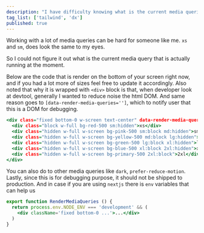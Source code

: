 ```yaml
---
description: "I have difficulty knowing what is the current media queries in my viewport, so in this post I'm sharing how to overcome it."
tag_list: ['tailwind', 'dx']
published: true
---
```


Working with a lot of media queries can be hard for someone like me. `xs` and `sm`, does look the same to my eyes.

So I could not figure it out what is the current media query that is actually running at the moment.

Below are the code that is render on the bottom of your screen right now, and if you had a lot more of sizes feel free to update it accordingly.
Also noted that why it is wrapped with `<div>` block is that, when developer look at devtool, generally I wanted to reduce noise the html DOM.
And same reason goes to `[data-render-media-queries='']`, which to notify user that this is a DOM for debugging.

```html:RenderMediaQuery.html
<div class="fixed bottom-0 w-screen text-center" data-render-media-queries="">
  <div class="block w-full bg-red-500 sm:hidden">xs</div>
  <div class="hidden w-full w-screen bg-pink-500 sm:block md:hidden">sm</div>
  <div class="hidden w-full w-screen bg-yellow-500 md:block lg:hidden">md</div>
  <div class="hidden w-full w-screen bg-green-500 lg:block xl:hidden">lg</div>
  <div class="hidden w-full w-screen bg-blue-500 xl:block 2xl:hidden">xl</div>
  <div class="hidden w-full w-screen bg-primary-500 2xl:block">2xl</div>
</div>
```

You can also do to other media queries like `dark`, `prefer-reduce-motion`.
Lastly, since this is for debugging purpose, it should not be shipped to production.
And in case if you are using `nextjs` there is `env` variables that can help us

```jsx {2}
export function RenderMediaQueries () {
  return process.env.NODE_ENV === 'development' && (
    <div className='fixed bottom-0 ...'>...</div>
  )
}
```


<RenderMediaQueries />
